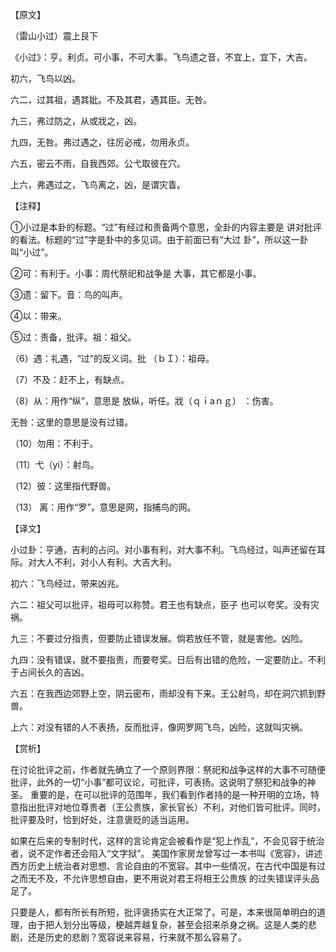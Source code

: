 

【原文】

（雷山小过）震上艮下

《小过》：亨。利贞。可小事，不可大事。飞鸟遗之音，不宜上，宜下，大吉。

初六，飞鸟以凶。

六二，过其祖，遇其妣。不及其君，遇其臣。无咎。

九三，弗过防之，从或戕之，凶。

九四，无咎。弗过遇之，往厉必戒，勿用永贞。

六五，密云不雨，自我西郊。公弋取彼在穴。

上六，弗遇过之，飞鸟离之，凶，是谓灾眚。

【注释】

①小过是本卦的标题。“过”有经过和责备两个意思，全卦的内容主要是 讲对批评的看法。标题的“过”字是卦中的多见词。由于前面已有“大过 卦”，所以这一卦叫“小过”。

②可：有利于。小事：周代祭祀和战争是 大事，其它都是小事。

③遗：留下。音：鸟的叫声。

④以：带来。

⑤过：责备，批评。祖：祖父。

（6）遇：礼遇，“过”的反义词。批 （ｂＩ）：祖母。

（7）不及：赶不上，有缺点。

（8）从：用作“纵”，意思是 放纵，听任。戕（ｑｉaｎｇ） ：伤害。

无咎：这里的意思是没有过错。

（10）勿用：不利于。

（11）弋（yi）：射鸟。

（12）彼：这里指代野兽。

（13） 离：用作“罗”，意思是网，指捕鸟的网。

【译文】

小过卦：亨通，吉利的占问。对小事有利，对大事不利。飞鸟经过，叫声还留在耳际。对大人不利，对小人有利。大吉大利。

初六：飞鸟经过，带来凶兆。

六二：祖父可以批评，祖母可以称赞。君王也有缺点，臣子 也可以夸奖。没有灾祸。

九三：不要过分指责，但要防止错误发展。倘若放任不管，就是害他。凶险。

九四：没有错误，就不要指责，而要夸奖。日后有出错的危险，一定要防止。不利于占间长久的吉凶。

六五：在我西边郊野上空，阴云密布，雨却没有下来。王公射鸟，却在洞穴抓到野兽。

上六：对没有错的人不表扬，反而批评，像网罗网飞鸟，凶险，这就叫灾祸。

【赏析】

在讨论批评之前，作者就先确立了一个原则界限：祭祀和战争这样的大事不可随便批评，此外的一切“小事”都可议论，可批评，可表扬。这说明了祭犯和战争的神圣。 重要的是，在可以批评的范围年，我们看到作者持的是一种开明的立场，特意指出批评对地位尊贵者（王公贵族，家长官长）不利，对他们皆可批评。同时，批评要及时，恰到好处，注意褒贬的适当运用。

如果在后来的专制时代，这样的言论肯定会被看作是“犯上作乱”，不会见容于统治者，说不定作者还会陷入“文字狱”。 美国作家房龙曾写过一本书叫《宽容》，讲述西方历史上统治者对思想、言论自由的不宽容。其中一些情况，在古代中国是有过之而无不及，不允许思想自由，更不用说对君王将相王公贵族 的过失错误评头品足了。

只要是人，都有所长有所短，批评褒扬实在大正常了。可是，本来很简单明白的道理，由于把人划分出等级，梗越弄越复杂，甚至会招来杀身之祸。这是人类的悲剧，还是历史的悲剧？宽容说来容易，行来就不那么容易了。

